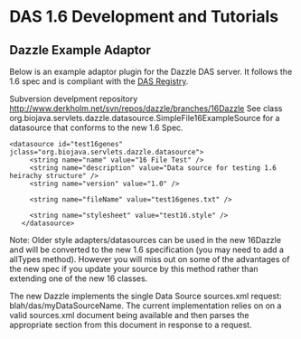 =DAS 1.6 Development and Tutorials=

==Dazzle Example Adaptor==

Below is an example adaptor plugin for the Dazzle DAS server. It follows the 1.6 spec and is compliant with the [[DasRegistry|DAS Registry]].

Subversion develpment repository http://www.derkholm.net/svn/repos/dazzle/branches/16Dazzle
See class org.biojava.servlets.dazzle.datasource.SimpleFile16ExampleSource for a datasource that conforms to the new 1.6 Spec.
<pre>
<datasource id="test16genes" jclass="org.biojava.servlets.dazzle.datasource">
     <string name="name" value="16 File Test" />
     <string name="description" value="Data source for testing 1.6 heirachy structure" />
     <string name="version" value="1.0" /> 
     
     <string name="fileName" value="test16genes.txt" />

     <string name="stylesheet" value="test16.style" />
   </datasource>
</pre>
Note: Older style adapters/datasources can be used in the new 16Dazzle and will be converted to the new 1.6 specification (you may need to add a allTypes method). However you will miss out on some of the advantages of the new spec if you update your source by this method rather than extending one of the new 16 classes.

The new Dazzle implements the single Data Source sources.xml request: blah/das/myDataSourceName. The current implementation relies on on a valid sources.xml document being available and then parses the appropriate section from this document in response to a request.